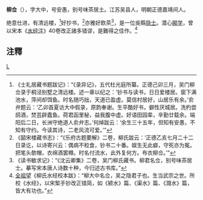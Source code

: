 '''柳佥'''（{{bd|?||?|}}），字大中，号安愚，别号味茶居土。江苏吴县人，明朝正德嘉靖间人。

绝意仕进，有清远楼，<ref>《士礼居藏书题跋记》：“《录异记》，五代杜光庭所纂。正德己卯三月，吴门柳佥录于桐泾别墅之清远楼。述一章以纪之：‘钞书与读书，日日爱楼居。窗下满池水，萍间却饵鱼。时名随巧拙，天道已盈虚。莫信村居好，山居乐有余。’俞弁题云：‘乙卯首夏访大中假录，原韵奉谢。生平酷好书，僻性厌城居。洗杓尝鸱酒，焚芸辟蠹鱼。荷君函里秘，益我腹中虚。好语田园辈，辛勤廿载余。端阳后二日，长洲守绝道人俞弁志。’何焯跋云：‘余生三十五年，但知有安愚，不知有守约。今读其诗，二老风流可爱。’”</ref>好抄书，<ref>《皕宋楼藏书志》：“《乐府古题要解》二卷，柳氏跋云：‘正德乙亥七月二十二日录讫，以诗寄兴云：偶病不粒食，钞书二十番。娱生无此癖，守死亦为冤。把笔头欹帽，衣绵酒罢樽。时名付流水，此外复何方。布衣柳佥。’”</ref>亦雅好飲茶<ref>《读书敏求记》：“《沈云卿集》二卷，吴门柳氏藏书。柳君名佥，别号味茶居士。摹写宋本唐人诗数十种，今归述古书库。”</ref>，是一位吳縣[[隐士|隐士]]。潜心[[郦学|郦学]]，曾以宋本《[[水经注|水经注]]》40卷改正諸多错谬，是難得之佳作。<ref>[[全祖望|全祖望]]《柳氏水经校本跋》：“柳大中名佥，吴之隐君子也。生当武宗之世。所校《水经》，以宋椠手钞改正错简，如《颍水》篇、《渠水》篇、《㶏水》篇，皆大有功也。”</ref>

== 注釋 ==
{{reflist|2}}
[[category:明朝隱士|L]]